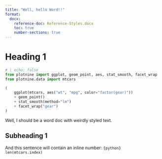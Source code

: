 ```yaml
---
title: "Well, hello Word!!"
format:
  docx:
    reference-doc: Reference-Styles.docx
    toc: true
    number-sections: true
---
```


# Heading 1

```python
# | echo: false
from plotnine import ggplot, geom_point, aes, stat_smooth, facet_wrap
from plotnine.data import mtcars

(
    ggplot(mtcars, aes("wt", "mpg", color="factor(gear)"))
    + geom_point()
    + stat_smooth(method="lm")
    + facet_wrap("gear")
)
```

Well, I should be a word doc with weirdly styled text.

## Subheading 1

And this sentence will contain an inline number: `{python} len(mtcars.index)`
